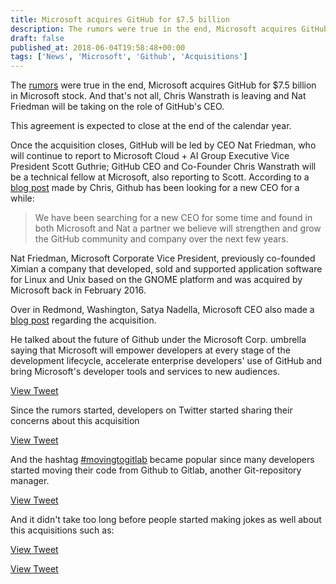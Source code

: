 ```yaml
---
title: Microsoft acquires GitHub for $7.5 billion
description: The rumors were true in the end, Microsoft acquires GitHub for $7.5 billion in Microsoft stock. And that's not all, Chris Wanstrath is leaving and Nat Friedman will be taking on the role of GitHub's CEO.
draft: false
published_at: 2018-06-04T19:58:48+00:00
tags: ['News', 'Microsoft', 'Github', 'Acquisitions']
---
```


The [rumors][1] were true in the end, Microsoft acquires GitHub for $7.5 billion in Microsoft stock. And that's not all, Chris Wanstrath is leaving and Nat Friedman will be taking on the role of GitHub's CEO.

This agreement is expected to close at the end of the calendar year.

Once the acquisition closes, GitHub will be led by CEO Nat Friedman, who will continue to report to Microsoft Cloud + AI Group Executive Vice President Scott Guthrie; GitHub CEO and Co-Founder Chris Wanstrath will be a technical fellow at Microsoft, also reporting to Scott.
According to a [blog post][2] made by Chris, Github has been looking for a new CEO for a while:

> We have been searching for a new CEO for some time and found in both Microsoft and Nat a partner we believe will strengthen and grow the GitHub community and company over the next few years.

Nat Friedman, Microsoft Corporate Vice President, previously co-founded Ximian a company that developed, sold and supported application software for Linux and Unix based on the GNOME platform and was acquired by Microsoft back in February 2016.

Over in Redmond, Washington, Satya Nadella, Microsoft CEO also made a [blog post][4] regarding the acquisition.

He talked about the future of Github under the Microsoft Corp. umbrella saying that Microsoft will empower developers at every stage of the development lifecycle, accelerate enterprise developers' use of GitHub and bring Microsoft's developer tools and services to new audiences.

[View Tweet](https://twitter.com/nicolerenee3810/status/1003671557867229185)

Since the rumors started, developers on Twitter started sharing their concerns about this acquisition

[View Tweet](https://twitter.com/jmattheij/status/1003551075461451776)

And the hashtag [#movingtogitlab][5] became popular since many developers started moving their code from Github to Gitlab, another Git-repository manager.

[View Tweet](https://twitter.com/gitlab/status/1003409836170547200)

And it didn't take too long before people started making jokes as well about this acquisitions such as:

[View Tweet](https://twitter.com/brandonkelly/status/1003394649141252096)

[View Tweet](https://twitter.com/darylginn/status/1002879517751414784)

[1]: https://www.bloomberg.com/news/articles/2018-06-03/microsoft-is-said-to-have-agreed-to-acquire-coding-site-github
[2]: https://blog.github.com/2018-06-04-github-microsoft/
[4]: https://blogs.microsoft.com/blog/2018/06/04/microsoft-github-empowering-developers/
[5]: https://twitter.com/hashtag/movingtogitlab
